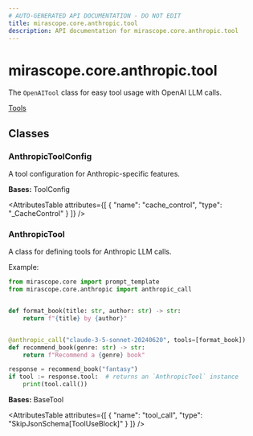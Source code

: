 ```yaml
---
# AUTO-GENERATED API DOCUMENTATION - DO NOT EDIT
title: mirascope.core.anthropic.tool
description: API documentation for mirascope.core.anthropic.tool
---
```


# mirascope.core.anthropic.tool

<ApiType type="Module" />

The `OpenAITool` class for easy tool usage with OpenAI LLM calls.

<Info title="Usage">

[Tools](/docs/mirascope/learn/tools)

</Info>

## Classes

### AnthropicToolConfig

<ApiType type="Class" />

A tool configuration for Anthropic-specific features.

**Bases:** ToolConfig

<AttributesTable
  attributes={[
  {
    "name": "cache_control",
    "type": "_CacheControl"
  }
]}
/>


### AnthropicTool

<ApiType type="Class" />

A class for defining tools for Anthropic LLM calls.

Example:

```python
from mirascope.core import prompt_template
from mirascope.core.anthropic import anthropic_call


def format_book(title: str, author: str) -> str:
    return f"{title} by {author}"


@anthropic_call("claude-3-5-sonnet-20240620", tools=[format_book])
def recommend_book(genre: str) -> str:
    return f"Recommend a {genre} book"

response = recommend_book("fantasy")
if tool := response.tool:  # returns an `AnthropicTool` instance
    print(tool.call())
```

**Bases:** BaseTool

<AttributesTable
  attributes={[
  {
    "name": "tool_call",
    "type": "SkipJsonSchema[ToolUseBlock]"
  }
]}
/>



